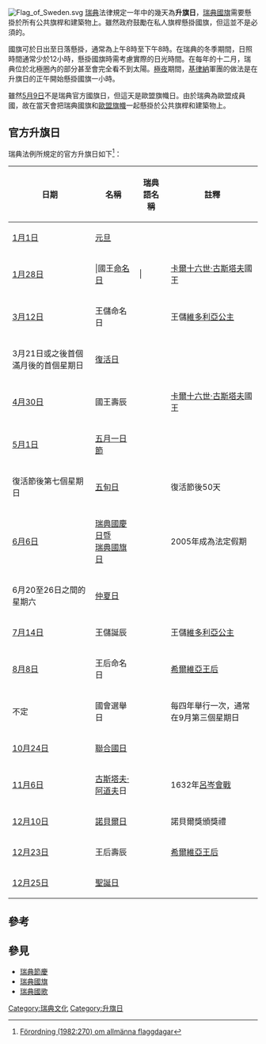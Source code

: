 [[Image:Flag_of_Sweden.svg|thumb]]
[[瑞典|瑞典]]法律規定一年中的幾天為'''升旗日'''，[[瑞典國旗|瑞典國旗]]需要懸掛於所有公共旗桿和建築物上。雖然政府鼓勵在私人旗桿懸掛國旗，但這並不是必須的。

國旗可於日出至日落懸掛，通常為上午8時至下午8時。在瑞典的冬季期間，日照時間通常少於12小時，懸掛國旗時需考慮實際的日光時間。在每年的十二月，瑞典位於北極圈內的部分甚至會完全看不到太陽。[[極夜|極夜]]期間，[[基律納|基律納]]軍團的做法是在升旗日的正午開始懸掛國旗一小時。

雖然[[5月9日|5月9日]]不是瑞典官方國旗日，但這天是歐盟旗幟日。由於瑞典為歐盟成員國，故在當天會把瑞典國旗和[[歐盟旗幟|歐盟旗幟]]一起懸掛於公共旗桿和建築物上。

== 官方升旗日 ==
瑞典法例所規定的官方升旗日如下<ref>[http://www.riksdagen.se/webbnav/?nid=3911&bet=1982:270&format=text Förordning (1982:270) om allmänna flaggdagar]{{Dead link|date=2018年6月 |bot=InternetArchiveBot |fix-attempted=no }}</ref>：
{| border="1" cellpadding="2" cellspacing="0" class="wikitable"
|- bgcolor="#efefef"
!日期!!名稱!!瑞典語名稱!!註釋
|-
|[[1月1日|1月1日]]||[[元旦|元旦]]||{{lang|sv|Nyårsdagen}}||
|-
|[[1月28日|1月28日]]|||國王[[命名日|命名日]]|||{{lang|sv|Konungens namnsdag}}||[[卡爾十六世·古斯塔夫|卡爾十六世·古斯塔夫]]國王
|-
|[[3月12日|3月12日]]||王儲命名日||{{lang|sv|Kronprinsessans namnsdag}}||王儲[[維多利亞公主_(瑞典)|維多利亞公主]]
|-
|3月21日或之後首個滿月後的首個星期日||[[復活節|復活日]]||{{lang|sv|Påskdagen}}||
|-
|[[4月30日|4月30日]]||國王壽辰||{{lang|sv|Konungens födelsedag}}||[[卡爾十六世·古斯塔夫|卡爾十六世·古斯塔夫]]國王
|-
|[[5月1日|5月1日]]||[[國際勞動節|五月一日節]]||{{lang|sv|Första maj}}||
|-
|復活節後第七個星期日||[[五旬節|五旬日]]||{{lang|sv|Pingstdagen}}||復活節後50天
|-
|[[6月6日|6月6日]]||[[瑞典國慶日|瑞典國慶日暨<br/>瑞典國旗日]]||{{lang|sv|Sveriges nationaldag och<br/>svenska flaggans dag}}||2005年成為法定假期
|-
|6月20至26日之間的星期六||[[仲夏節|仲夏日]]||{{lang|sv|Midsommardagen}}||
|-
|[[7月14日|7月14日]]||王儲誕辰||{{lang|sv|Kronprinsessans födelsedag}}||王儲[[維多利亞公主_(瑞典)|維多利亞公主]]
|-
|[[8月8日|8月8日]]||王后命名日||{{lang|sv|Drottningens namnsdag}}||[[希爾維亞王后|希爾維亞王后]]
|-
|不定||國會選舉日||{{lang|sv|Dag för val till riksdagen}}||每四年舉行一次，通常在9月第三個星期日
|-
|[[10月24日|10月24日]]||[[聯合國日|聯合國日]]||{{lang|sv|FN-dagen}}||
|-
|[[11月6日|11月6日]]||[[古斯塔夫二世·阿道夫|古斯塔夫·阿道夫]]日||{{lang|sv|Gustav Adolfsdagen}}||1632年[[呂岑會戰_(1632年)|呂岑會戰]]
|-
|[[12月10日|12月10日]]||[[諾貝爾獎|諾貝爾日]]||{{lang|sv|Nobeldagen}}||諾貝爾獎頒獎禮
|-
|[[12月23日|12月23日]]||王后壽辰||{{lang|sv|Drottningens födelsedag}}||[[希爾維亞王后|希爾維亞王后]]
|-
|[[12月25日|12月25日]]||[[聖誕節|聖誕日]]||{{lang|sv|Juldagen}}||
|}

== 參考 ==
{{reflist}}

== 參見 ==
{{portal box|瑞典|紋章及旗幟}}
*[[瑞典節慶|瑞典節慶]]
*[[瑞典國旗|瑞典國旗]]
*[[瑞典國歌|瑞典國歌]]

[[Category:瑞典文化|Category:瑞典文化]]
[[Category:升旗日|Category:升旗日]]